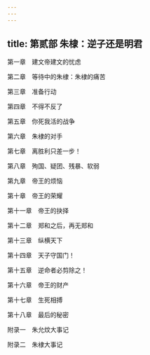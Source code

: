 ```yaml
---
---
---
```

title: 第贰部 朱棣：逆子还是明君
---


第一章　建文帝建文的忧虑

第二章　等待中的朱棣：朱棣的痛苦

第三章　准备行动

第四章　不得不反了

第五章　你死我活的战争

第六章　朱棣的对手

第七章　离胜利只差一步！

第八章　殉国、疑团、残暴、软弱

第九章　帝王的烦恼

第十章　帝王的荣耀

第十一章　帝王的抉择

第十二章　郑和之后，再无郑和

第十三章　纵横天下

第十四章　天子守国门！

第十五章　逆命者必剪除之！

第十六章　帝王的财产

第十七章　生死相搏

第十八章　最后的秘密





附录一　朱允炆大事记

附录二　朱棣大事记

